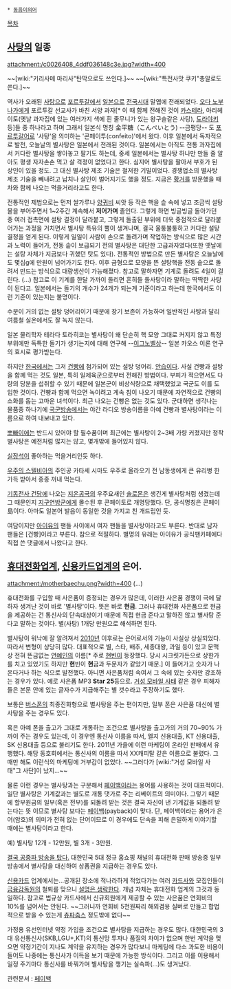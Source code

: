  * [[동음이의어]]

[[목차]]

== [[사탕]]의 일종 ==
attachment:/c0026408_4ddf036148c3e.jpg?width=400

~~[wiki:"키리사메 마리사"탄막으로도 쓰인다.]~~
~~[wiki:"특전사맛 쿠키"총알로도 쓴다.]~~

역사가 오래된 [[사탕]]으로 [[포르투갈]]에서 [[일본]]으로 [[전국시대]] 말엽에 전래되었다. [[오다 노부나가]]에게 포르투갈 선교사가 바친 서양 과자[* 이 때 함께 전해진 것이 [[카스테라]], 아리헤이토(옛날 과자집에 있는 여러가지 색에 흰 줄무니가 있는 왕구슬같은 사탕), [[도라야키]] 등]들 중 하나라고 하며 그래서 일본식 명칭 金平糖（こんぺいとう) --금평당-- 도 [[포르투갈어]]로 '사탕'을 의미하는 '콘페이투(confeito)'에서 왔다. 이후 일본에서 독자적으로 발전, 오늘날의 별사탕은 일본에서 전래된 것이다. 일본에서는 아직도 전통 과자집에서 커다란 별사탕을 쌓아놓고 팔기도 하는데, 중세 일본에서는 별사탕 하나만 만들 줄 알아도 평생 자자손손 먹고 살 걱정이 없었다고 한다. 심지어 별사탕을 팔아서 부호가 된 상인이 있을 정도. 그 대신 별사탕 제조 기술은 철저한 기밀이었다. 경쟁업소의 별사탕 제조 기술을 빼내려고 납치나 살인이 벌어지기도 했을 정도. 지금은 [[황거]]를 방문했을 때 차와 함께 나오는 먹을거리라고도 한다. 

전통적인 제법으로는 먼저 쌀가루나 [[양귀비]] 씨앗 등 작은 핵을 솥 속에 넣고 조금씩 설탕물을 부어주면서 1~2주간 계속해서 '''저어가며''' 졸인다. 그렇게 하면 빙글빙글 돌아가던 중 여러 접촉면에 설탕 결정이 달라붙고, 그렇게 돌출된 부위에 더욱 중점적으로 달라붙어가는 과정을 거치면서 별사탕 특유의 뿔이 생겨나며, 결국 울퉁불퉁하고 커다란 설탕 결정을 얻게 된다. 이렇게 일일이 사람이 손으로 돌려가며 작업하는 방식으로 많은 시간과 노력이 들어가, 전동 솥이 보급되기 전의 별사탕은 대단한 고급과자였다(또한 옛날에는 설탕 자체가 지금보다 귀했던 탓도 있다). 전통적인 방법으로 만든 별사탕은 오늘날에도 몇십g에 만원이 넘어가기도 한다. 이후 금형으로 모양을 뜬 설탕핵을 전동 솥으로 돌려서 만드는 방식으로 대량생산이 가능해졌다. 참고로 말하자면 기계로 돌려도 4일이 걸린다. (...) 참고로 이 기계를 한달 가까이 돌리면 흔히들 돌사탕이라 말하는 딱딱한 사탕이 된다고. 일본에서는 돌기의 개수가 24개가 되는게 기준이라고 하는데 한국에서도 이런 기준이 있는지는 불명이다. 

수분이 거의 없는 설탕 덩어리이기 때문에 장기 보존이 가능하며 일반적인 사탕과 달리 여름철 실온에서도 잘 녹지 않는다. 

일본 물리학자 테라다 토라히코는 별사탕이 왜 단순히 핵 모양 그대로 커지지 않고 특정 부위에만 독특한 돌기가 생기는지에 대해 연구해 --[[이그노벨상]]-- 일본 카오스 이론 연구의 효시로 평가받는다.
 
하지만 [[한국]]에서는 그저 [[건빵]]에 첨가되어 있는 설탕 덩어리. [[안습]]이다. 사실 건빵과 설탕을 함께 먹는 것도 일본, 특히 일제육군으로부터 전해진 방법이다. 부피가 적으면서도 다량의 당분을 섭취할 수 있기 때문에 일본군이 비상식량으로 채택했었고 국군도 이를 도입한 것이다. 건빵과 함께 먹으면 녹이려고 계속 침이 나오기 때문에 자연적으로 건빵의 소화를 돕는 고마운 녀석이다. 최근 나오는 건빵은 없는 것도 있다. 군대하면 생각나는 물품중 하나기에 [[국군방송]]에서는 야간 라디오 방송이름을 아예 건빵과 별사탕이라는 이름으로 하여 내보내고 있다.

[[뽀빠이]]에는 반드시 있어야 할 필수품이며 최근에는 별사탕이 2~3배 가량 커졌지만 정작 별사탕은 예전처럼 많지는 않고, 몇개밖에 들어있지 않다.

[[실장석]]이 좋아하는 먹을거리인듯 하다.

[[우주의 스텔비아]]의 주인공 카타세 시마도 우주로 올라오기 전 남동생에게 큰 유리병 한 가득 받아서 종종 꺼내 먹는다.

[[기동전사 건담]]에 나오는 [[지온]]공국의 우주요새인 [[솔로몬]]은 생긴게 별사탕처럼 생겼는데 그 때문인지 [[지구연방군]]에게 몰수된 후 콘페이토로 개명당했다. 단, 공식명칭은 콘페이島이다. 아마도 일본어 발음이 동일한 것을 가지고 친 개드립인 듯.

여담이지만 [[아이유]]의 팬들 사이에서 여자 팬들을 별사탕이라고도 부른다. 반대로 남자 팬들은 [건빵]이라고 부른다. 참으로 적절하다. 별명의 유래는 아이유가 공식팬카페에다 직접 쓴 댓글에서 나왔다고 한다.

== [[휴대전화]]업계, [[신용카드]]업계의 은어. ==
attachment:/motherbaechu.png?width=400
(…)

휴대전화를 구입할 때 사은품이 증정되는 경우가 많은데, 이러한 사은품 경쟁이 극에 달하자 생겨난 것이 바로 '별사탕'이다. 뜻은 바로 '''현금'''. 그러나 휴대전화 사은품으로 현금을 제공하는 건 통신사의 단속대상이기 때문에 직접 현금 준다고 말하진 않고 별사탕 준다고 말하는 것이다. 별(사탕) 1개당 만원으로 해석하면 된다.

별사탕이 워낙에 잘 알려져서 [[2010년]] 이후로는 은어로서의 기능이 사실상 상실되었다. 따라서 변형이 상당히 많다. 대표적으로 별, 스타, 배추, 세종대왕, 과일 등이 있고 문맥상 전혀 뜬금없는 [[연예인]]의 이름[* 주로 [[현빈]]이 등장했다. 당시 시크릿가든으로 상한가를 치고 있었기도 하지만 '''현'''빈이 '''현'''금과 두문자가 같았기 때문.] 이 들어가고 숫자가 나온다거나 하는 식으로 발전했다. 아니면 사은품처럼 속여서 그 속에 있는 숫자만 강조하는 경우가 있다. 예로 사은품 MP3 '''Star 25'''등으로. [[거성 모바일 사태]] 같은 경우 피해자들은 본문 안에 있는 글자수가 지급해주는 별 갯수라고 주장하기도 했다.

보통은 [[버스폰]]의 최종진화형으로 별사탕을 주는 편이지만, 일부 폰은 사은품 대신에 별사탕을 주는 경우도 있다. 

혹은 아예 폰을 출고가 그대로 개통하는 조건으로 별사탕을 출고가의 거의 70~90% 가까이 주는 경우도 있는데, 이 경우엔 통신사 이름을 따서, 엘지 신용대출, KT 신용대출, SK 신용대출 등으로 불리기도 한다. 2011년 가을에 이런 마케팅이 온라인 판매에서 유행했다. 해당 동호회에서는 통신사의 이름을 따서 XX캐피탈 같은 이름으로 불렸다. 그 때만 해도 이런식의 마케팅에 거부감이 없었다. ~~그러다가 [wiki:"거성 모바일 사태"그 사단]이 났지...~~

물론 이런 경우는 별사탕과는 구분해서 [[페이백]]이라는 용어를 사용하는 것이 대표적이다. 일단 별사탕은 기계값과는 별도로 개통 댓가로 주는 리베이트의 의미이다. 그렇기 때문에 할부원금의 일부(혹은 전부)를 되돌려 받는 것은 결국 자신이 낸 기계값을 되돌려 받는다는 뜻 이므로 별사탕 보다는 [[페이백]](payback)이 맞다. 단, 페이백이라는 용어가 은어(암호)의 의미가 전혀 없는 단어이므로 이 경우에도 단속을 피해 은밀하게 이야기할 때에는 별사탕이라고 한다.

예) 별사탕 12개 - 12만원, 별 3개 - 3만원.

[http://news.naver.com/main/read.nhn?mode=LSD&mid=sec&sid1=105&oid=214&aid=0000385351 결국 공중파 방송을 탔다.]
대한민국 5대 정규 홈쇼핑 채널의 휴대전화 판매 방송중 일부 방송에서 별사탕을 대신하여 상품권을 지급하는 경우도 있다.

[[신용카드]] 업계에서는...공개된 장소에 적나라하게 적었다가는 여러 [[카드사]]와 모집인들이 [[금융감독원]]의 철퇴를 맞으니 [[더 이상의 자세한 설명은 생략한다|설명은 생략한다]]. 개념 자체는 휴대전화 업계의 그것과 동일하다. 참고로 법규상 카드사에서 신규회원에게 제공할 수 있는 사은품은 연회비의 10%를 넘어서는 안된다. ~~그러니까 연회비 5천원짜리 해외겸용 실버로 만들고 합법적으로 받을 수 있는게 [[츄파춥스]] 정도밖에 없다~~

가정용 유선인터넷 약정 가입을 조건으로 별사탕을 지급하는 경우도 많다. 대한민국의 3대 유선통신사(SKB,LGU+,KT)의 통신망 투자나 품질의 차이가 없으며 한번 계약을 맺으면 약정기간이 지나도 계약을 유지하는 경우가 많다보니 마케팅에 다소 과도한 비용이 들어도 나중에는 통신사가 이득을 보기 때문에 가능한 방식이다. 그리고 이를 이용해서 일정 주기마다 통신사를 바꿔가며 별사탕을 챙기는 실속파(...)도 생겨났다.

관련문서 : [[페이백]]

